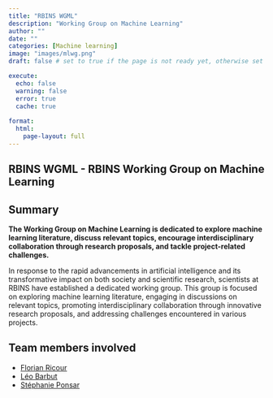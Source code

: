 ```yaml
---
title: "RBINS WGML"
description: "Working Group on Machine Learning"
author: ""
date: ""
categories: [Machine learning]
image: "images/mlwg.png"
draft: false # set to true if the page is not ready yet, otherwise set to false

execute:
  echo: false
  warning: false
  error: true
  cache: true
  
format: 
  html:
    page-layout: full
---
```


## RBINS WGML - RBINS Working Group on Machine Learning 

## Summary

**The Working Group on Machine Learning is dedicated to explore machine learning literature, discuss relevant topics, encourage interdisciplinary collaboration through research proposals, and tackle project-related challenges.**

In response to the rapid advancements in artificial intelligence and its transformative impact on both society and scientific research, scientists at RBINS have established a dedicated working group. This group is focused on exploring machine learning literature, engaging in discussions on relevant topics, promoting interdisciplinary collaboration through innovative research proposals, and addressing challenges encountered in various projects.

## Team members involved

- [Florian Ricour](/posts/members/FR)</br>
- [Léo Barbut](/posts/members/LB)</br>
- [Stéphanie Ponsar](/posts/members/SP)
